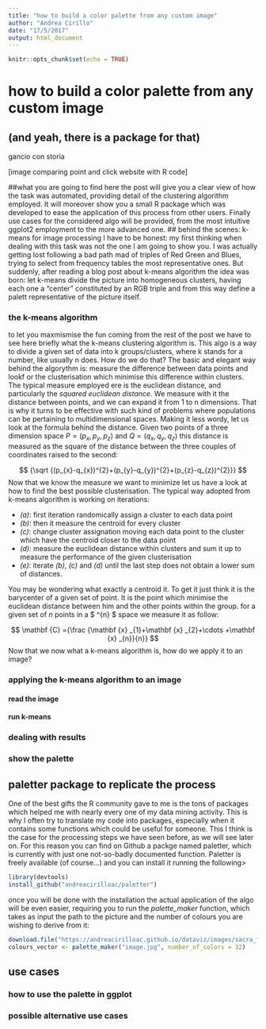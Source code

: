 ```yaml
---
title: "how to build a color palette from any custom image"
author: "Andrea Cirillo"
date: "17/5/2017"
output: html_document
---
```


```r
knitr::opts_chunk$set(echo = TRUE)
```

# how to build a color palette from any custom image
## (and yeah, there is a package for that)

gancio con storia

[image comparing point and click website with R code]

##what you are going to find here
the post will give you a clear view of how the task was automated, providing detail of the clustering algorithm employed. It will moreover show you a small R package which was developed to ease the application of this process from other users. Finally use cases for the considered algo will be provided, from the most intuitive ggplot2 employment to the more advanced one.
## behind the scenes: k-means for image processing
I have to be honest: my first thinking when dealing with this task was not the one I am going to show you. I was actually getting lost following a bad path mad of triples of Red Green and Blues, trying to select from frequency tables the most representative ones. But suddenly, after reading a blog post about k-means algorithm the idea was born: let k-means divide the picture into homogeneous clusters, having each one a "center" constituted by an RGB triple and from this way define a palett representative of the picture itself.

### the k-means algorithm
to let you maxmismise the fun coming from the rest of the post we have to see here briefly what the k-means clustering algorithm is. This algo is a way to divide a given set of data into k groups/clusters, where k stands for a number, like usually n does.
How do we do that? The basic and elegant way behind the algorythm is: measure the difference between data points and lookf or the clusterisation which minimise this difference within clusters. The typical measure employed ere is the euclidean distance, and particularly the *squared euclidean distance*. We measure with it the distance between points, and we can expand it from 1 to n dimensions. That is why it turns to be effective with such kind of problems where populations can be pertaining to multidimensional spaces. Making it less wordy, let us look at the formula behind the distance. Given two points of a three dimension space $P=(p_{x},p_{y},p_{z})$  and $Q=(q_{x},q_{y},q_{z})$ this distance is measured as the square of the distance between the three couples of coordinates raised to the second:

$$ {\sqrt  {(p_{x}-q_{x})^{2}+(p_{y}-q_{y})^{2}+(p_{z}-q_{z})^{2}}} $$
Now that we know the measure we want to minimize let us have a look at how to find the best possible clusterisation. The typical way adopted from k-means algorithm is working on iterations:

- *(a)*: first iteration randomically assign a cluster to each data point
- *(b)*: then it measure the centroid for every cluster
- *(c)*: change cluster assignation moving each data point to the cluster which have the centroid closer to the data point
- *(d)*: measure the euclidean distance within clusters and sum it up to measure the performance of the given clusterisation
- *(e)*: iterate *(b)*, *(c)* and *(d)* until the last step does not obtain a lower sum of distances.

You may be wondering what exactly a centroid it. To get it just think it is the barycenter of a given set of point. It is the point which minimise the euclidean distance between him and the other points within the group. for a given set of $n$ points in a $\mathbb {R} ^{n} $ space we measure it as follow:

$$ \mathbf {C} ={\frac {\mathbf {x} _{1}+\mathbf {x} _{2}+\cdots +\mathbf {x} _{n}}{n}} $$
Now that we now what a k-means algorithm is, how do we apply it to an image?

### applying the k-means algorithm to an image

#### read the image

#### run k-means

### dealing with results

### show the palette

## paletter package to replicate the process
One of the best gifts the R community gave to me is the tons of packages which helped me with nearly every one of my data mining activity. This is why I often try to translate my code into packages, especially when it contains some functions which could be useful for someone. This I think is the case for the processing steps we have seen before, as we will see later on. 
For this reason you can find on Github a packge named paletter, which is currently with just one not-so-badly documented function. Paletter is freely available (of course...) and you can install it running the following>

```r
library(devtools)
install_github("andreacirilloac/paletter")
```

once you will be done with the installation the actual application of the algo will be even easier, requiring you to run the *palette_maker* function, which takes as input the path to the picture and the number of colours you are wishing to derive from it:

```r
download.file("https://andreacirilloac.github.io/dataviz/images/sacra_famiglia_canigiani.jpg", "image.jpg")
colours_vector <- palette_maker("image.jpg", number_of_colors = 32)
```


## use cases
### how to use the palette in ggplot

### possible alternative use cases
